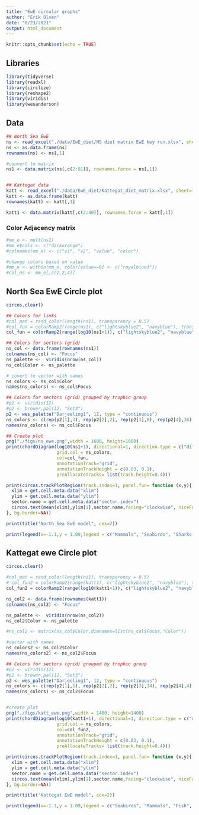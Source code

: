 ```yaml
---
title: "EwE circular graphs"
author: "Erik Olsen"
date: "8/23/2021"
output: html_document
---
```


```r
knitr::opts_chunk$set(echo = TRUE)
```

## Libraries

```r

library(tidyverse)
library(readxl)
library(circlize)
library(reshape2)
library(viridis)
library(wesanderson)

```

## Data

```r

## North Sea EwE
ns <- read_excel("./data/EwE_diet/NS diet matrix EwE key run.xlsx", sheet=5)
ns <- as.data.frame(ns)
rownames(ns) <- ns[,1]

#convert to matrix
ns1 <- data.matrix(ns[,c(2:81)], rownames.force = ns[,1])


## Kattegat data
katt <- read_excel("./data/EwE_diet/Kattegat_diet_matrix.xlsx", sheet=1)
katt <- as.data.frame(katt)
rownames(katt) <- katt[,1]

katt1 <- data.matrix(katt[,c(2:40)], rownames.force = katt[,1])

```

### Color Adjacency matrix
```r
#mm_e <- melt(ns1)
#mm_e$cols <- c("darkorange")
#colnames(mm_e) <- c("v1", "v2", "value", "color")

#change colors based on value
#mm_e <- within(mm_e, color[value==0] <- c("royalblue3"))
#col_ns <- mm_e[,c(1,2,4)]
```



## North Sea EwE Circle plot

```r
circos.clear()

## Colors for links
#col_mat = rand_color(length(ns1), transparency = 0.5)
#col_fun = colorRamp2(range(ns1), c("lightskyblue2", "navyblue"), transparency = 0.5)
col_fun = colorRamp2(range(log10(ns1+1)), c("lightskyblue2", "navyblue"), transparency = 0.5)

## Colors for sectors (grid)
ns_col <- data.frame(rownames(ns1))
colnames(ns_col) <- "Focus"
ns_palette <-  viridis(nrow(ns_col))
ns_col$Color <- ns_palette

# covert to vector with names
ns_colors <- ns_col$Color
names(ns_colors) <- ns_col$Focus

## Colors for sectors (grid) grouped by trophic group
#p2 <- viridis(12)
#p2 <- brewer.pal(12, "Set3")
p2 <- wes_palette("Darjeeling1", 12, type = "continuous")
ns_colors <- c(rep(p2[1],3), rep(p2[2],2), rep(p2[3],8), rep(p2[4],36), rep(p2[5],1), rep(p2[6],4), rep(p2[7],4), rep(p2[8],5), rep(p2[9],2), rep(p2[10],1), rep(p2[11],2),  rep(p2[12],12))
names(ns_colors) <- ns_col$Focus

## Create plot
png("./figs/ns_ewe.png",width = 1600, height=1600)
print(chordDiagram(log10(ns1+1), directional=1, direction.type = c("diffHeight", "arrows"), link.arr.type = "big.arrow",scale=TRUE, order=rownames(ns1), reduce=0,
                   grid.col = ns_colors,
                   col=col_fun,
                   annotationTrack="grid",
                   annotationTrackHeight = c(0.03, 0.1),
                   preAllocateTracks= list(track.height=0.4)))

print(circos.trackPlotRegion(track.index=1, panel.fun= function (x,y){
  xlim = get.cell.meta.data("xlim")
  ylim = get.cell.meta.data("ylim")
  sector.name = get.cell.meta.data("sector.index")
  circos.text(mean(xlim),ylim[1],sector.name,facing="clockwise", niceFacing=TRUE, adj =c(0,0.5), cex=1.5)
}, bg.border=NA))

print(title("North Sea EwE model", cex=2))

print(legend(x=-1.1,y = 1.09,legend = c("Mammals", "Seabirds", "Sharks & rays", "Bony fish", "Cephalopods", "Zooplankton", "Crustaceans", "Benthos", "Microflora", "Phytoplankton", "Detritus", "Fisheries" ),lty= c(1,1,1,1,1,1,1,1,1,1,1,1), lwd=c(25,25,25,25,25,25,25,25,25,25,25,25),              col =p2, ncol=1, cex = 1.5, bg = NULL, box.col=NULL, bty = "n"))

```

## Kattegat ewe Circle plot
```r
circos.clear()

#col_mat = rand_color(length(ns1), transparency = 0.5)
# col_fun2 = colorRamp2(range(katt1), c("lightskyblue2", "navyblue"), transparency = 0.5)
col_fun2 = colorRamp2(range(log10(katt1+1)), c("lightskyblue2", "navyblue"), transparency = 0.5)

ns_col2 <- data.frame(rownames(katt1))
colnames(ns_col2) <- "Focus"

ns_palette <-  viridis(nrow(ns_col2))
ns_col2$Color <- ns_palette

#ns_col2 <- matrix(ns_col$Color,dimnames=list(ns_col$Focus,"Color"))

#vector with names
ns_colors2 <- ns_col2$Color
names(ns_colors2) <- ns_col2$Focus

## Colors for sectors (grid) grouped by trophic group
#p2 <- viridis(12)
#p2 <- brewer.pal(12, "Set3")
p2 <- wes_palette("Darjeeling1", 12, type = "continuous")
ns_colors <- c(rep(p2[1],1), rep(p2[2],2), rep(p2[3],14), rep(p2[4],4), rep(p2[5],2), rep(p2[6],2), rep(p2[7],1), rep(p2[8],1), rep(p2[9],1), rep(p2[10],1), rep(p2[11],1),  rep(p2[12],9))
names(ns_colors) <- ns_col2$Focus


#create plot
png("./figs/katt_ewe.png",width = 1400, height=1400)
print(chordDiagram(log10(katt1+1), directional=1, direction.type = c("diffHeight", "arrows"), link.arr.type = "big.arrow",scale=TRUE, order=rownames(katt1),reduce=0,
                   grid.col = ns_colors,
                   col=col_fun2,
                   annotationTrack="grid",
                   annotationTrackHeight = c(0.03, 0.1),
                   preAllocateTracks= list(track.height=0.4)))

print(circos.trackPlotRegion(track.index=1, panel.fun= function (x,y){
  xlim = get.cell.meta.data("xlim")
  ylim = get.cell.meta.data("ylim")
  sector.name = get.cell.meta.data("sector.index")
  circos.text(mean(xlim),ylim[1],sector.name,facing="clockwise", niceFacing=TRUE, adj =c(0,0.5), cex=1.5)
}, bg.border=NA))

print(title("Kattegat EwE model", cex=2))

print(legend(x=-1.1,y = 1.09,legend = c("Seabirds", "Mammals", "Fish", "Zooplankton", "Benthos", "Crustaceans", "Meiofauna", "Phytoplankton", "Microalgea", "Detritus", "Import", "Fisheries" ),lty= c(1,1,1,1,1,1,1,1,1,1,1,1), lwd=c(25,25,25,25,25,25,25,25,25,25,25,25),              col =p2, ncol=1, cex = 1.5, bg = NULL, box.col=NULL, bty = "n"))

```

